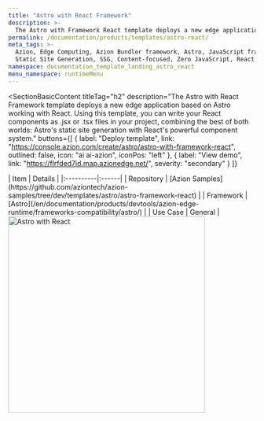 ```yaml
---
title: "Astro with React Framework"
description: >-
  The Astro with Framework React template deploys a new edge application based on Astro working with React.
permalink: /documentation/products/templates/astro-react/
meta_tags: >-
  Azion, Edge Computing, Azion Bundler framework, Astro, JavaScript frameworks,
  Static Site Generation, SSG, Content-focused, Zero JavaScript, React
namespace: documentation_template_landing_astro_react
menu_namespace: runtimeMenu
---
```


<SectionBasicContent
  titleTag="h2"
  description="The Astro with React Framework template deploys a new edge application based on Astro working with React. Using this template, you can write your React components as .jsx or .tsx files in your project, combining the best of both worlds: Astro's static site generation with React's powerful component system."
  buttons={[
    { label: "Deploy template", link: "https://console.azion.com/create/astro/astro-with-framework-react", outlined: false, icon: "ai ai-azion", iconPos: "left" },
    { label: "View demo", link: "https://flrfded7id.map.azionedge.net/", severity: "secondary" }
  ]}
>
  <Fragment slot="content">
    <div style="flex: 1; min-width: 300px;">
      | Item | Details |
      |:----------|:------|
      | Repository | [Azion Samples](https://github.com/aziontech/azion-samples/tree/dev/templates/astro/astro-framework-react) |
      | Framework | [Astro](/en/documentation/products/devtools/azion-edge-runtime/frameworks-compatibility/astro/) |
      | Use Case | General |
    </div>
    <div style="display: flex; justify-content: center; align-items: center; flex: 1;">
      <img src="/assets/docs/images/uploads/template-showcase/astro/astro-react.png" width="400" alt="Astro with React" style="min-width: 100%; max-width: 100%; height: auto;" />
    </div>
  </Fragment>
</SectionBasicContent>
